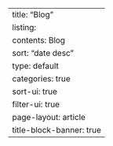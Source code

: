 ---
title: "Blog"
listing:
  contents: Blog
  sort: "date desc"
  type: default
  categories: true
  sort-ui: true
  filter-ui: true
page-layout: article
title-block-banner: true
---